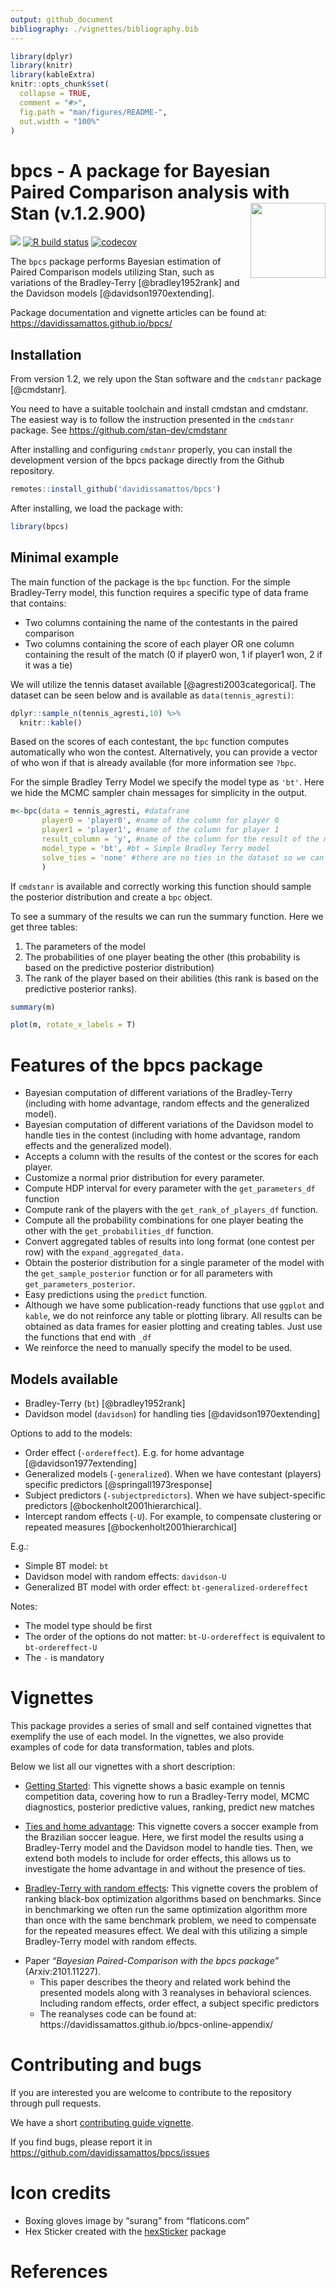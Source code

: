 ```yaml
---
output: github_document
bibliography: ./vignettes/bibliography.bib
---
```


<!-- README.md is generated from README.Rmd. Please edit that file -->

```r
library(dplyr)
library(knitr)
library(kableExtra)
knitr::opts_chunk$set(
  collapse = TRUE,
  comment = "#>",
  fig.path = "man/figures/README-",
  out.width = "100%"
)
```

# bpcs - A package for Bayesian Paired Comparison analysis with Stan (v.1.2.900) <img src="man/figures/logo.png" align="right" width="120"/>

<!-- badges: start -->
[![](https://img.shields.io/badge/lifecycle-stable-brightgreen.svg)](https://lifecycle.r-lib.org/articles/stages.html)
[![R build status](https://github.com/davidissamattos/bpcs/workflows/R-CMD-check/badge.svg)](https://github.com/davidissamattos/bpcs/actions)
[![codecov](https://codecov.io/gh/davidissamattos/bpcs/branch/master/graph/badge.svg?token=6RTC7768CL)](https://codecov.io/gh/davidissamattos/bpcs)
<!-- badges: end -->


The `bpcs` package performs Bayesian estimation of Paired Comparison models utilizing Stan, such as variations of the Bradley-Terry [@bradley1952rank] and the Davidson models [@davidson1970extending].

Package documentation and vignette articles can be found at: <https://davidissamattos.github.io/bpcs/>

## Installation

From version 1.2, we rely upon the Stan software and the `cmdstanr` package [@cmdstanr].

You need to have a suitable toolchain and install cmdstan and cmdstanr. The easiest way is to follow the instruction presented in the `cmdstanr` package. See <https://github.com/stan-dev/cmdstanr>



<!-- To install the latest stable version from CRAN -->

<!-- ```{r eval=FALSE, echo=T} -->
<!-- install.packages('bpcs') -->
<!-- ``` -->

After installing and configuring `cmdstanr` properly, you can install the development version of the bpcs package directly from the Github repository.

```r
remotes::install_github('davidissamattos/bpcs')
```

After installing, we load the package with:

```r
library(bpcs)
```

## Minimal example

The main function of the package is the `bpc` function. For the simple Bradley-Terry model, this function requires a specific type of data frame that contains:

-   Two columns containing the name of the contestants in the paired comparison
-   Two columns containing the score of each player OR one column containing the result of the match (0 if player0 won, 1 if player1 won, 2 if it was a tie)

We will utilize the tennis dataset available [@agresti2003categorical]. The dataset can be seen below and is available as `data(tennis_agresti)`:

```r
dplyr::sample_n(tennis_agresti,10) %>% 
  knitr::kable()
```

Based on the scores of each contestant, the `bpc` function computes automatically who won the contest. Alternatively, you can provide a vector of who won if that is already available (for more information see `?bpc`.

For the simple Bradley Terry Model we specify the model type as `'bt'`. Here we hide the MCMC sampler chain messages for simplicity in the output.

```r
m<-bpc(data = tennis_agresti, #datafrane
       player0 = 'player0', #name of the column for player 0
       player1 = 'player1', #name of the column for player 1
       result_column = 'y', #name of the column for the result of the match
       model_type = 'bt', #bt = Simple Bradley Terry model
       solve_ties = 'none' #there are no ties in the dataset so we can choose none here
       )
```

If `cmdstanr` is available and correctly working this function should sample the posterior distribution and create a `bpc` object.

To see a summary of the results we can run the summary function. Here we get three tables:

1.  The parameters of the model
2.  The probabilities of one player beating the other (this probability is based on the predictive posterior distribution)
3.  The rank of the player based on their abilities (this rank is based on the predictive posterior ranks).

```r
summary(m)
```

```r
plot(m, rotate_x_labels = T)
```

# Features of the bpcs package

-   Bayesian computation of different variations of the Bradley-Terry (including with home advantage, random effects and the generalized model).
-   Bayesian computation of different variations of the Davidson model to handle ties in the contest (including with home advantage, random effects and the generalized model).
-   Accepts a column with the results of the contest or the scores for each player.
-   Customize a normal prior distribution for every parameter.
-   Compute HDP interval for every parameter with the `get_parameters_df` function
-   Compute rank of the players with the `get_rank_of_players_df` function.
-   Compute all the probability combinations for one player beating the other with the `get_probabilities_df` function.
-   Convert aggregated tables of results into long format (one contest per row) with the `expand_aggregated_data.`
-   Obtain the posterior distribution for a single parameter of the model with the `get_sample_posterior` function or for all parameters with `get_parameters_posterior`.
-   Easy predictions using the `predict` function.
-   Although we have some publication-ready functions that use `ggplot` and `kable`, we do not reinforce any table or plotting library. All results can be obtained as data frames for easier plotting and creating tables. Just use the functions that end with `_df`
-   We reinforce the need to manually specify the model to be used.

## Models available

-   Bradley-Terry (`bt`) [@bradley1952rank]
-   Davidson model (`davidson`) for handling ties [@davidson1970extending]

Options to add to the models:

-   Order effect (`-ordereffect`). E.g. for home advantage [@davidson1977extending]
-   Generalized models (`-generalized`). When we have contestant (players) specific predictors [@springall1973response]
-   Subject predictors (`-subjectpredictors`). When we have subject-specific predictors [@bockenholt2001hierarchical].
-   Intercept random effects (`-U`). For example, to compensate clustering or repeated measures [@bockenholt2001hierarchical]

E.g.:

-   Simple BT model: `bt`
-   Davidson model with random effects: `davidson-U`
-   Generalized BT model with order effect: `bt-generalized-ordereffect`

Notes:

-   The model type should be first
-   The order of the options do not matter: `bt-U-ordereffect` is equivalent to `bt-ordereffect-U`
-   The `-` is mandatory

# Vignettes

This package provides a series of small and self contained vignettes that exemplify the use of each model. In the vignettes, we also provide examples of code for data transformation, tables and plots.

Below we list all our vignettes with a short description:

-   [Getting Started](https://davidissamattos.github.io/bpcs/articles/a_get_started.html): This vignette shows a basic example on tennis competition data, covering how to run a Bradley-Terry model, MCMC diagnostics, posterior predictive values, ranking, predict new matches

-   [Ties and home advantage](https://davidissamattos.github.io/bpcs/articles/b_ties_and_home_advantage.html): This vignette covers a soccer example from the Brazilian soccer league. Here, we first model the results using a Bradley-Terry model and the Davidson model to handle ties. Then, we extend both models to include for order effects, this allows us to investigate the home advantage in and without the presence of ties.

-   [Bradley-Terry with random effects](https://davidissamattos.github.io/bpcs/articles/c_bt_random_effects.html): This vignette covers the problem of ranking black-box optimization algorithms based on benchmarks. Since in benchmarking we often run the same optimization algorithm more than once with the same benchmark problem, we need to compensate for the repeated measures effect. We deal with this utilizing a simple Bradley-Terry model with random effects.

<!-- * [Generalized Bradley-Terry model](): This vignette investigate the Bradley-Terry model when we have players specific characteristics. (TODO) -->

- Paper *"Bayesian Paired-Comparison with the bpcs package"* (Arxiv:2101.11227). 
  - This paper describes the theory and related work behind the presented models along with 3 reanalyses in behavioral sciences. Including random effects, order effect, a subject specific predictors 
  - The reanalyses code can be found at: https://davidissamattos.github.io/bpcs-online-appendix/ 

# Contributing and bugs

If you are interested you are welcome to contribute to the repository through pull requests.

We have a short [contributing guide vignette](https://davidissamattos.github.io/bpcs/articles/e_contributing.html).

If you find bugs, please report it in <https://github.com/davidissamattos/bpcs/issues>

# Icon credits

-   Boxing gloves image by "surang" from "flaticons.com"
-   Hex Sticker created with the [hexSticker](https://github.com/GuangchuangYu/hexSticker) package

# References
